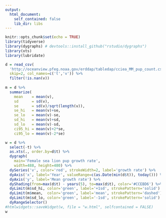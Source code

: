```yaml
---
output:
  html_document:
    self_contained: false
    lib_dir: libs
---
```


```r
knitr::opts_chunk$set(echo = TRUE)
library(tidyverse)
library(dygraphs) # devtools::install_github("rstudio/dygraphs")
library(xts)
library(lubridate)
```

```r
d = read_csv(
  'http://oceanview.pfeg.noaa.gov/erddap/tabledap/cciea_MM_pup_count.csv?time,mean_growth_rate', 
  skip=2, col_names=c('t','v')) %>%
  filter(!is.nan(v))
  
m = d %>%
  summarize(
    mean    = mean(v),
    sd      = sd(v),
    se      = sd(v)/sqrt(length(v)),
    se_hi   = mean(v)+se,
    se_lo   = mean(v)-se,
    sd_hi   = mean(v)+sd,
    sd_lo   = mean(v)-sd,
    ci95_hi = mean(v)+2*se,
    ci95_lo = mean(v)-2*se)

w = d %>%
  select(-t) %>%
  as.xts(., order.by=d$t) %>%
  dygraph(
    main='Female sea lion pup growth rate',
    width=488, height=480) %>%
  dySeries('v', color='red', strokeWidth=2, label='growth rate') %>%
  dyAxis('x', label='Year', valueRange=c(as.Date(min(d$t)), today())) %>%
  dyAxis('y', label='Mean growth rate') %>%
  dyShading(from=max(d$t) - years(5), to=max(d$t), color='#CCEBD6') %>%
  dyLimit(m$sd_hi, color='green', label='+1sd', strokePattern='solid') %>%
  dyLimit(m$mean,  color='green', label='mean', strokePattern='dashed') %>%
  dyLimit(m$sd_lo, color='green', label='-1sd', strokePattern='solid') %>%
  dyRangeSelector()
#htmlwidgets::saveWidget(w, file = "w.html", selfcontained = FALSE)
w
```

